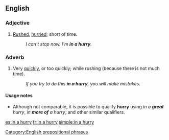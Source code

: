 ==English==

===Adjective===
{{en-adj|pos=[[in]] [[a]] [[hurry]]|-}}

# [[rushed|Rushed]], [[hurried]]; short of time.
#:''I can't stop now. I'm '''in a hurry'''.''

===Adverb===
{{en-adv|pos=[[in]] [[a]] [[hurry]]|-}}

# Very [[quickly]], or too quickly; while rushing (because there is not much time).
#:''If you try to do this '''in a hurry''', you will make mistakes''.

====Usage notes====
* Although not comparable, it is possible to qualify '''hurry''' using ''in a '''great''' hurry'', ''in '''more of''' a hurry'', and other similar qualifiers.

[[Category:English prepositional phrases]]

[[es:in a hurry]]
[[fr:in a hurry]]
[[simple:in a hurry]]